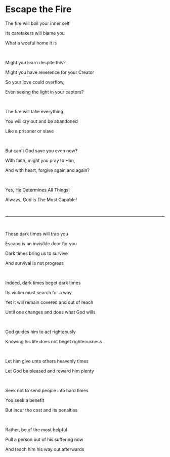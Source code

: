 # Escape the Fire

The fire will boil your inner self

Its caretakers will blame you

What a woeful home it is

<br />

Might you learn despite this?

Might you have reverence for your Creator

So your love could overflow,

Even seeing the light in your captors?

<br />

The fire will take everything

You will cry out and be abandoned

Like a prisoner or slave

<br />

But can't God save you even now?

With faith, might you pray to Him,

And with heart, forgive again and again?

<br />

Yes, He Determines All Things!

Always, God is The Most Capable!

<br />

---

<br />

Those dark times will trap you

Escape is an invisible door for you

Dark times bring us to survive

And survival is not progress

<br />

Indeed, dark times beget dark times

Its victim must search for a way

Yet it will remain covered and out of reach

Until one changes and does what God wills

<br />

God guides him to act righteously

Knowing his life does not beget righteousness

<br />

Let him give unto others heavenly times

Let God be pleased and reward him plenty

<br />

Seek not to send people into hard times

You seek a benefit

But incur the cost and its penalties

<br />

Rather, be of the most helpful

Pull a person out of his suffering now

And teach him his way out afterwards
